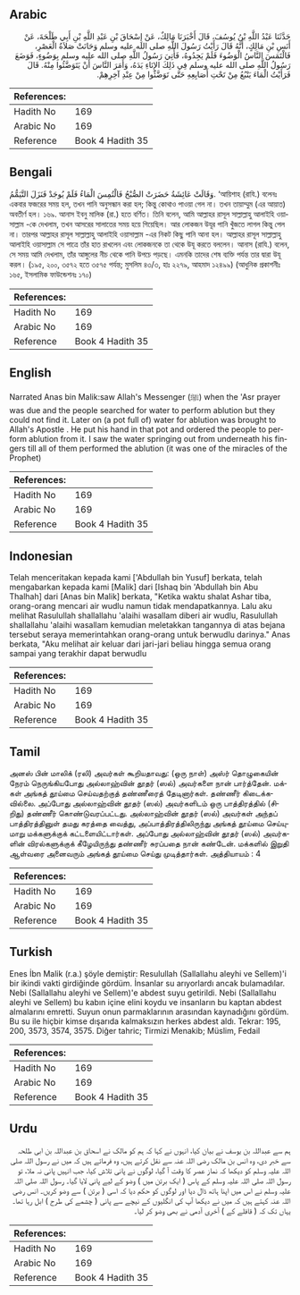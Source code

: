 ## Arabic


<div dir="rtl" lang="ar" style={{fontSize:'larger',backgroundColor:'#f8f9fa',padding:20}}>
حَدَّثَنَا عَبْدُ اللَّهِ بْنُ يُوسُفَ، قَالَ أَخْبَرَنَا مَالِكٌ، عَنْ إِسْحَاقَ بْنِ عَبْدِ اللَّهِ بْنِ أَبِي طَلْحَةَ، عَنْ أَنَسِ بْنِ مَالِكٍ، أَنَّهُ قَالَ رَأَيْتُ رَسُولَ اللَّهِ صلى الله عليه وسلم وَحَانَتْ صَلاَةُ الْعَصْرِ، فَالْتَمَسَ النَّاسُ الْوَضُوءَ فَلَمْ يَجِدُوهُ، فَأُتِيَ رَسُولُ اللَّهِ صلى الله عليه وسلم بِوَضُوءٍ، فَوَضَعَ رَسُولُ اللَّهِ صلى الله عليه وسلم فِي ذَلِكَ الإِنَاءِ يَدَهُ، وَأَمَرَ النَّاسَ أَنْ يَتَوَضَّئُوا مِنْهُ‏.‏ قَالَ فَرَأَيْتُ الْمَاءَ يَنْبُعُ مِنْ تَحْتِ أَصَابِعِهِ حَتَّى تَوَضَّئُوا مِنْ عِنْدِ آخِرِهِمْ‏.‏
</div>
<div style={{backgroundColor:'#f8f9fa',padding:20, marginBottom: 10}}><table> <thead> <tr> <th>References:</th> <th></th> </tr> </thead> <tbody><tr><td>Hadith No</td><td>169</td></tr><tr><td>Arabic No</td><td>169</td></tr><tr><td>Reference</td><td>Book 4 Hadith 35</td></tr></tbody></table></div>

## Bengali


<div dir="ltr" lang="bn" style={{fontSize:'larger',backgroundColor:'#f8f9fa',padding:20}}>
وَقَالَتْ عَائِشَةُ حَضَرَتْ الصُّبْحُ فَالْتُمِسَ الْمَاءُ فَلَمْ يُوجَدْ فَنَزَلَ التَّيَمُّمُ. ‘আয়িশাহ (রাযি.) বলেনঃ একবার ফজরের সময় হল, তখন পানি অনুসন্ধান করা হল; কিন্তু কোথাও পাওয়া গেল না। তখন তায়াম্মুম (এর আয়াত) অবতীর্ণ হল। ১৬৯. আনাস ইবনু মালিক (রা.) হতে বর্ণিত। তিনি বলেন, আমি আল্লাহর রাসূল সাল্লাল্লাহু আলাইহি ওয়াসাল্লাম -কে দেখলাম, তখন আসরের সালাতের সময় হয়ে গিয়েছিল। আর লোকজন উযূর পানি খুঁজতে লাগল কিন্তু পেল না। তারপর আল্লাহর রাসূল সাল্লাল্লাহু আলাইহি ওয়াসাল্লাম -এর নিকট কিছু পানি আনা হল। আল্লাহর রাসূল সাল্লাল্লাহু আলাইহি ওয়াসাল্লাম সে পাত্রে তাঁর হাত রাখলেন এবং লোকজনকে তা থেকে উযূ করতে বললেন। আনাস (রাযি.) বলেন, সে সময় আমি দেখলাম, তাঁর আঙ্গুলের নীচ থেকে পানি উপচে পড়ছে। এমনকি তাদের শেষ ব্যক্তি পর্যন্ত তার দ্বারা উযূ করল। (১৯৫, ২০০, ৩৫৭২ হতে ৩৫৭৫ পর্যন্ত; মুসলিম ৪৩/৩, হাঃ ২২৭৯, আহমাদ ১২৪৯৯) (আধুনিক প্রকাশনীঃ ১৬৫, ইসলামিক ফাউন্ডেশনঃ ১৭০)
</div>
<div style={{backgroundColor:'#f8f9fa',padding:20, marginBottom: 10}}><table> <thead> <tr> <th>References:</th> <th></th> </tr> </thead> <tbody><tr><td>Hadith No</td><td>169</td></tr><tr><td>Arabic No</td><td>169</td></tr><tr><td>Reference</td><td>Book 4 Hadith 35</td></tr></tbody></table></div>

## English


<div dir="ltr" lang="en" style={{fontSize:'larger',backgroundColor:'#f8f9fa',padding:20}}>
Narrated Anas bin Malik:saw Allah's Messenger (ﷺ) when the 'Asr prayer was due and the people searched for water to perform ablution but they could not find it. Later on (a pot full of) water for ablution was brought to Allah's Apostle . He put his hand in that pot and ordered the people to perform ablution from it. I saw the water springing out from underneath his fingers till all of them performed the ablution (it was one of the miracles of the Prophet)
</div>
<div style={{backgroundColor:'#f8f9fa',padding:20, marginBottom: 10}}><table> <thead> <tr> <th>References:</th> <th></th> </tr> </thead> <tbody><tr><td>Hadith No</td><td>169</td></tr><tr><td>Arabic No</td><td>169</td></tr><tr><td>Reference</td><td>Book 4 Hadith 35</td></tr></tbody></table></div>

## Indonesian


<div dir="ltr" lang="id" style={{fontSize:'larger',backgroundColor:'#f8f9fa',padding:20}}>
Telah menceritakan kepada kami ['Abdullah bin Yusuf] berkata, telah mengabarkan kepada kami [Malik] dari [Ishaq bin 'Abdullah bin Abu Thalhah] dari [Anas bin Malik] berkata, "Ketika waktu shalat Ashar tiba, orang-orang mencari air wudlu namun tidak mendapatkannya. Lalu aku melihat Rasulullah shallallahu 'alaihi wasallam diberi air wudlu, Rasulullah shallallahu 'alaihi wasallam kemudian meletakkan tangannya di atas bejana tersebut seraya memerintahkan orang-orang untuk berwudlu darinya." Anas berkata, "Aku melihat air keluar dari jari-jari beliau hingga semua orang sampai yang terakhir dapat berwudlu
</div>
<div style={{backgroundColor:'#f8f9fa',padding:20, marginBottom: 10}}><table> <thead> <tr> <th>References:</th> <th></th> </tr> </thead> <tbody><tr><td>Hadith No</td><td>169</td></tr><tr><td>Arabic No</td><td>169</td></tr><tr><td>Reference</td><td>Book 4 Hadith 35</td></tr></tbody></table></div>

## Tamil


<div dir="ltr" lang="ta" style={{fontSize:'larger',backgroundColor:'#f8f9fa',padding:20}}>
அனஸ் பின் மாலிக் (ரலி) அவர்கள் கூறியதாவது: (ஒரு நாள்) அஸ்ர் தொழுகையின் நேரம் நெருங்கியபோது அல்லாஹ்வின் தூதர் (ஸல்) அவர்களை நான் பார்த்தேன். மக்கள் அங்கத் தூய்மை செய்வதற்குத் தண்ணீரைத் தேடினார்கள். தண்ணீர் கிடைக்கவில்லை. அப்போது அல்லாஹ்வின் தூதர் (ஸல்) அவர்களிடம் ஒரு பாத்திரத்தில் (சிறிது) தண்ணீர் கொண்டுவரப்பட்டது. அல்லாஹ்வின் தூதர் (ஸல்) அவர்கள் அந்தப் பாத்திரத்தினுள் தமது கரத்தை வைத்து, அப்பாத்திரத்திலிருந்து அங்கத் தூய்மை செய்யுமாறு மக்களுக்குக் கட்டளையிட்டார்கள். அப்போது அல்லாஹ்வின் தூதர் (ஸல்) அவர்களின் விரல்களுக்குக் கீழேயிருந்து தண்ணீர் சுரப்பதை நான் கண்டேன். மக்களில் இறுதி ஆள்வரை அனைவரும் அங்கத் தூய்மை செய்து முடித்தார்கள். அத்தியாயம் : 4
</div>
<div style={{backgroundColor:'#f8f9fa',padding:20, marginBottom: 10}}><table> <thead> <tr> <th>References:</th> <th></th> </tr> </thead> <tbody><tr><td>Hadith No</td><td>169</td></tr><tr><td>Arabic No</td><td>169</td></tr><tr><td>Reference</td><td>Book 4 Hadith 35</td></tr></tbody></table></div>

## Turkish


<div dir="ltr" lang="tr" style={{fontSize:'larger',backgroundColor:'#f8f9fa',padding:20}}>
Enes İbn Malik (r.a.) şöyle demiştir: Resulullah (Sallallahu aleyhi ve Sellem)'i bir ikindi vakti girdiğinde gördüm. İnsanlar su arıyorlardı ancak bulamadılar. Nebi (Sallallahu aleyhi ve Sellem)'e abdest suyu getirildi. Nebi (Sallallahu aleyhi ve Sellem) bu kabın içine elini koydu ve insanların bu kaptan abdest almalarını emretti. Suyun onun parmaklarının arasından kaynadığını gördüm. Bu su ile hiçbir kimse dışarıda kalmaksızın herkes abdest aldı. Tekrar: 195, 200, 3573, 3574, 3575. Diğer tahric; Tirmizi Menakib; Müslim, Fedail
</div>
<div style={{backgroundColor:'#f8f9fa',padding:20, marginBottom: 10}}><table> <thead> <tr> <th>References:</th> <th></th> </tr> </thead> <tbody><tr><td>Hadith No</td><td>169</td></tr><tr><td>Arabic No</td><td>169</td></tr><tr><td>Reference</td><td>Book 4 Hadith 35</td></tr></tbody></table></div>

## Urdu


<div dir="rtl" lang="ur" style={{fontSize:'larger',backgroundColor:'#f8f9fa',padding:20}}>
ہم سے عبداللہ بن یوسف نے بیان کیا، انہوں نے کہا کہ ہم کو مالک نے اسحاق بن عبداللہ بن ابی طلحہ سے خبر دی، وہ انس بن مالک رضی اللہ عنہ سے نقل کرتے ہیں، وہ فرماتے ہیں کہ میں نے رسول اللہ صلی اللہ علیہ وسلم کو دیکھا کہ نماز عصر کا وقت آ گیا، لوگوں نے پانی تلاش کیا، جب انہیں پانی نہ ملا، تو رسول اللہ صلی اللہ علیہ وسلم کے پاس ( ایک برتن میں ) وضو کے لیے پانی لایا گیا۔ رسول اللہ صلی اللہ علیہ وسلم نے اس میں اپنا ہاتھ ڈال دیا اور لوگوں کو حکم دیا کہ اسی ( برتن ) سے وضو کریں۔ انس رضی اللہ عنہ کہتے ہیں کہ میں نے دیکھا آپ کی انگلیوں کے نیچے سے پانی ( چشمے کی طرح ) ابل رہا تھا۔ یہاں تک کہ ( قافلے کے ) آخری آدمی نے بھی وضو کر لیا۔
</div>
<div style={{backgroundColor:'#f8f9fa',padding:20, marginBottom: 10}}><table> <thead> <tr> <th>References:</th> <th></th> </tr> </thead> <tbody><tr><td>Hadith No</td><td>169</td></tr><tr><td>Arabic No</td><td>169</td></tr><tr><td>Reference</td><td>Book 4 Hadith 35</td></tr></tbody></table></div>